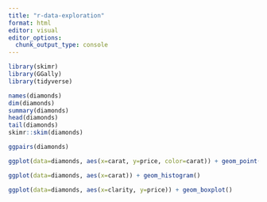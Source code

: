 ```yaml
---
title: "r-data-exploration"
format: html
editor: visual
editor_options: 
  chunk_output_type: console
---
```



```r

library(skimr)
library(GGally)
library(tidyverse)

names(diamonds)
dim(diamonds)
summary(diamonds)
head(diamonds)
tail(diamonds)
skimr::skim(diamonds)

ggpairs(diamonds)

ggplot(data=diamonds, aes(x=carat, y=price, color=carat)) + geom_point()

ggplot(data=diamonds, aes(x=carat)) + geom_histogram()

ggplot(data=diamonds, aes(x=clarity, y=price)) + geom_boxplot()


```


